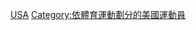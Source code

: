 {{Commons category|Motorcycle racers from the United States}}

[[Category:各国摩托车手|USA]]
[[Category:依體育運動劃分的美國運動員|Category:依體育運動劃分的美國運動員]]